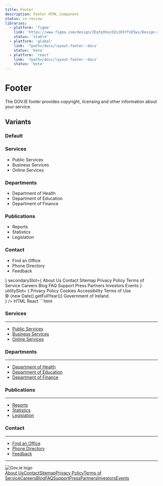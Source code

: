 ```yaml
---
title: Footer
description: Footer HTML Component
status: in-review
libraries:
  - platform: 'figma'
    link: 'https://www.figma.com/design/ZEqfpXhocdZs1K5YfsE5ws/Design-system?node-id=4939-2662'
    status: 'stable'
  - platform: 'global'
    link: '?path=/docs/layout-footer--docs'
    status: 'beta'
  - platform: 'react'
    link: '?path=/docs/layout-footer--docs'
    status: 'beta'
---
```


# Footer

The GOV.IE footer provides copyright, licensing and other information about your service.

## Variants

### Default

<ComponentContainer fullWidth>
  <Footer
    primarySlot={
      <div className="gi-grid-responsive !gi-ml-0 !gi-mr-0">
        <div className="gi-col-span-4 md:gi-col-span-4 lg:gi-col-span-3">
          <h3 className="gi-heading-sm gi-mb-4">Services</h3>
          <SectionBreak color="gi-border-gray-100" size="md" />
          <ul className="gi-space-y-2">
            <li>
              <Link
                noColor
                href="/services/public-services"
                aria-label="Public Services"
              >
                Public Services
              </Link>
            </li>
            <li>
              <Link
                noColor
                href="/services/business-services"
                aria-label="Business Services"
              >
                Business Services
              </Link>
            </li>
            <li>
              <Link
                noColor
                href="/services/online-services"
                aria-label="Online Services"
              >
                Online Services
              </Link>
            </li>
          </ul>
        </div>
        <div className="gi-col-span-4 md:gi-col-span-4 lg:gi-col-span-3">
          <h3 className="gi-heading-sm gi-mb-4">Departments</h3>
          <SectionBreak color="gi-border-gray-100" size="md" />
          <ul className="gi-space-y-2">
            <li>
              <Link
                noColor
                href="/departments/health"
                aria-label="Department of Health"
              >
                Department of Health
              </Link>
            </li>
            <li>
              <Link
                noColor
                href="/departments/education"
                aria-label="Department of Education"
              >
                Department of Education
              </Link>
            </li>
            <li>
              <Link
                noColor
                href="/departments/finance"
                aria-label="Department of Finance"
              >
                Department of Finance
              </Link>
            </li>
          </ul>
        </div>
        <div className="gi-col-span-4 md:gi-col-span-4 lg:gi-col-span-3">
          <h3 className="gi-heading-sm gi-mb-4">Publications</h3>
          <SectionBreak color="gi-border-gray-100" size="md" />
          <ul className="gi-space-y-2">
            <li>
              <Link noColor href="/publications/reports" aria-label="Reports">
                Reports
              </Link>
            </li>
            <li>
              <Link
                noColor
                href="/publications/statistics"
                aria-label="Statistics"
              >
                Statistics
              </Link>
            </li>
            <li>
              <Link
                noColor
                href="/publications/legislation"
                aria-label="Legislation"
              >
                Legislation
              </Link>
            </li>
          </ul>
        </div>
        <div className="gi-col-span-4 md:gi-col-span-4 lg:gi-col-span-3">
          <h3 className="gi-heading-sm gi-mb-4">Contact</h3>
          <SectionBreak color="gi-border-gray-100" size="md" />
          <ul className="gi-space-y-2">
            <li>
              <Link
                noColor
                href="/contact/find-an-office"
                aria-label="Find an Office"
              >
                Find an Office
              </Link>
            </li>
            <li>
              <Link
                noColor
                href="/contact/phone-directory"
                aria-label="Phone Directory"
              >
                Phone Directory
              </Link>
            </li>
            <li>
              <Link noColor href="/contact/feedback" aria-label="Feedback">
                Feedback
              </Link>
            </li>
          </ul>
        </div>
      </div>
    }
    secondarySlot={
      <Stack direction={'column'} gap={4}>
        <Stack direction={{ base: 'column', xs: 'column', md: 'row' }} gap={4} wrap>
          <Link noColor href="/about-us" aria-label="About Us">
            About Us
          </Link>
          <Link noColor href="/contact" aria-label="Contact">
            Contact
          </Link>
          <Link noColor href="/sitemap" aria-label="Sitemap">
            Sitemap
          </Link>
          <Link noColor href="/privacy-policy" aria-label="Privacy Policy">
            Privacy Policy
          </Link>
          <Link noColor href="/terms-of-service" aria-label="Terms of Service">
            Terms of Service
          </Link>
          <Link noColor href="/careers" aria-label="Careers">
            Careers
          </Link>
          <Link noColor href="/blog" aria-label="Blog">
            Blog
          </Link>
          <Link noColor href="/faq" aria-label="FAQ">
            FAQ
          </Link>
          <Link noColor href="/support" aria-label="Support">
            Support
          </Link>
          <Link noColor href="/press" aria-label="Press">
            Press
          </Link>
          <Link noColor href="/partners" aria-label="Partners">
            Partners
          </Link>
          <Link noColor href="/investors" aria-label="Investors">
            Investors
          </Link>
          <Link noColor href="/events" aria-label="Events">
            Events
          </Link>
        </Stack>
        <Stack direction={'row'} gap={4}>
          <Icon icon="social_x" />
          <Icon icon="social_facebook" />
          <Icon icon="social_bluesky" />
          <Icon icon="social_linkedin" />
        </Stack>
      </Stack>
    }
    utilitySlot= {
      <Stack
        direction={{ base: 'column', xs: 'column', md: 'row' }}
        gap={4}
        itemsDistribution="center"
        itemsAlignment="center"
      >
        <Link noColor href="/privacy-policy" aria-label="Privacy Policy">
          Privacy Policy
        </Link>
        <Link noColor href="/cookies" aria-label="Cookies">
          Cookies
        </Link>
        <Link noColor href="/accessibility" aria-label="Accessibility">
          Accessibility
        </Link>
        <Link noColor href="/terms-of-use" aria-label="Terms of Use">
          Terms of Use
        </Link>
        <div className="gi-text-sm">
          © {new Date().getFullYear()} Government of Ireland.
        </div>
      </Stack>
    }
  />
</ComponentContainer>

<Tabs id="tab1">
  <TabList>
    <TabItem value="tab11" checked>HTML</TabItem>
    <TabItem value="tab12">React</TabItem>
  </TabList>
  <TabPanel value="tab11">        
    ```html
    <footer class="gi-footer" data-module="gieds-footer" role="contentinfo" aria-label="Footer">
      <div class="gi-footer-container">
          <div aria-label="Primary footer slot">
              <div class="gi-grid-responsive !gi-ml-0 !gi-mr-0">
                  <div class="gi-col-span-4 md:gi-col-span-4 lg:gi-col-span-3">
                      <h3 class="gi-heading-sm gi-mb-4">Services</h3>
                      <hr class="gi-section-break-md gi-border-gray-100" role="separator" aria-label="Section break">
                      <ul class="gi-list-bullet">
                          <li><a href="/services/public-services" aria-label="Public Services"
                                  class="gi-link gi-link-inherit">Public Services</a></li>
                          <li><a href="/services/business-services" aria-label="Business Services"
                                  class="gi-link gi-link-inherit">Business Services</a></li>
                          <li><a href="/services/online-services" aria-label="Online Services"
                                  class="gi-link gi-link-inherit">Online Services</a></li>
                      </ul>
                  </div>
                  <div class="gi-col-span-4 md:gi-col-span-4 lg:gi-col-span-3">
                      <h3 class="gi-heading-sm gi-mb-4">Departments</h3>
                      <hr class="gi-section-break-md gi-border-gray-100" role="separator" aria-label="Section break">
                      <ul class="gi-list-bullet">
                          <li><a href="/departments/health" aria-label="Department of Health"
                                  class="gi-link gi-link-inherit">Department of Health</a></li>
                          <li><a href="/departments/education" aria-label="Department of Education"
                                  class="gi-link gi-link-inherit">Department of Education</a></li>
                          <li><a href="/departments/finance" aria-label="Department of Finance"
                                  class="gi-link gi-link-inherit">Department of Finance</a></li>
                      </ul>
                  </div>
                  <div class="gi-col-span-4 md:gi-col-span-4 lg:gi-col-span-3">
                      <h3 class="gi-heading-sm gi-mb-4">Publications</h3>
                      <hr class="gi-section-break-md gi-border-gray-100" role="separator" aria-label="Section break">
                      <ul class="gi-list-bullet">
                          <li><a href="/publications/reports" aria-label="Reports"
                                  class="gi-link gi-link-inherit">Reports</a></li>
                          <li><a href="/publications/statistics" aria-label="Statistics"
                                  class="gi-link gi-link-inherit">Statistics</a></li>
                          <li><a href="/publications/legislation" aria-label="Legislation"
                                  class="gi-link gi-link-inherit">Legislation</a></li>
                      </ul>
                  </div>
                  <div class="gi-col-span-4 md:gi-col-span-4 lg:gi-col-span-3">
                      <h3 class="gi-heading-sm gi-mb-4">Contact</h3>
                      <hr class="gi-section-break-md gi-border-gray-100" role="separator" aria-label="Section break">
                      <ul class="gi-list-bullet">
                          <li><a href="/contact/find-an-office" aria-label="Find an Office"
                                  class="gi-link gi-link-inherit">Find an Office</a></li>
                          <li><a href="/contact/phone-directory" aria-label="Phone Directory"
                                  class="gi-link gi-link-inherit">Phone Directory</a></li>
                          <li><a href="/contact/feedback" aria-label="Feedback"
                                  class="gi-link gi-link-inherit">Feedback</a></li>
                      </ul>
                  </div>
              </div>
          </div>
          <hr class="gi-section-break-lg gi-border-gray-100" role="separator" aria-label="Section break">
          <div class="gi-footer-secondary-slot" aria-label="Secondary footer slot">
              <div class="gi-footer-logo">
                  <img class="gi-h-16"
                      src="https://raw.githubusercontent.com/ogcio/govie-ds/refs/heads/main/assets/logos/gov-of-ireland/harp-gold-text-green.svg"
                      alt="Gov.ie logo" />
              </div>
              <div class="gi-footer-secondary-slot-content">
                  <div class="gi-flex gi-w-full gi-justify-start gi-items-start gi-flex-col gi-gap-4 gi-flex-nowrap"
                      role="region" style="height:100%">
                      <div class="gi-flex gi-w-full gi-justify-start gi-items-start gi-flex-row gi-gap-4 gi-flex-wrap"
                          role="region" style="height:100%" data-testid="govie-stack-item-0"><a href="/about-us"
                              aria-label="About Us" class="gi-link gi-link-inherit" data-testid="govie-stack-item-0">About
                              Us</a><a href="/contact" aria-label="Contact" class="gi-link gi-link-inherit"
                              data-testid="govie-stack-item-1">Contact</a><a href="/sitemap" aria-label="Sitemap"
                              class="gi-link gi-link-inherit" data-testid="govie-stack-item-2">Sitemap</a><a
                              href="/privacy-policy" aria-label="Privacy Policy" class="gi-link gi-link-inherit"
                              data-testid="govie-stack-item-3">Privacy Policy</a><a href="/terms-of-service"
                              aria-label="Terms of Service" class="gi-link gi-link-inherit"
                              data-testid="govie-stack-item-4">Terms of Service</a><a href="/careers" aria-label="Careers"
                              class="gi-link gi-link-inherit" data-testid="govie-stack-item-5">Careers</a><a href="/blog"
                              aria-label="Blog" class="gi-link gi-link-inherit"
                              data-testid="govie-stack-item-6">Blog</a><a href="/faq" aria-label="FAQ"
                              class="gi-link gi-link-inherit" data-testid="govie-stack-item-7">FAQ</a><a href="/support"
                              aria-label="Support" class="gi-link gi-link-inherit"
                              data-testid="govie-stack-item-8">Support</a><a href="/press" aria-label="Press"
                              class="gi-link gi-link-inherit" data-testid="govie-stack-item-9">Press</a><a
                              href="/partners" aria-label="Partners" class="gi-link gi-link-inherit"
                              data-testid="govie-stack-item-10">Partners</a><a href="/investors" aria-label="Investors"
                              class="gi-link gi-link-inherit" data-testid="govie-stack-item-11">Investors</a><a
                              href="/events" aria-label="Events" class="gi-link gi-link-inherit"
                              data-testid="govie-stack-item-12">Events</a></div>
                      <div class="gi-flex gi-w-full gi-justify-start gi-items-start gi-flex-row gi-gap-4 gi-flex-nowrap"
                          role="region" style="height:100%" data-testid="govie-stack-item-1"><svg width="24px"
                              height="24px" viewBox="0 0 24 24" class="gi-block" fill="none"
                              xmlns="http://www.w3.org/2000/svg">
                              <path
                                  d="M13.8623 10.4686L21.1542 2H19.4263L13.0947 9.3532L8.03772 2H2.20508L9.85224 13.1193L2.20508 22H3.93312L10.6194 14.2348L15.96 22H21.7926L13.8623 10.4686ZM4.55576 3.29968H7.20993L19.4271 20.7594H16.7729L4.55576 3.29968Z"
                                  fill="#0B0C0C"></path>
                          </svg><svg width="24px" height="24px" viewBox="0 0 24 24" class="gi-block" fill="none"
                              xmlns="http://www.w3.org/2000/svg">
                              <path
                                  d="M12 1C5.925 1 1 5.95031 1 12.0565C1 17.5999 5.0625 22.1768 10.356 22.9764V14.987H7.6345V12.0807H10.356V10.1468C10.356 6.9449 11.908 5.53921 14.5555 5.53921C15.8235 5.53921 16.494 5.63369 16.8115 5.67692V8.21389H15.0055C13.8815 8.21389 13.489 9.28486 13.489 10.492V12.0807H16.783L16.336 14.987H13.489V23C18.858 22.2678 23 17.6537 23 12.0565C23 5.95031 18.075 1 12 1Z"
                                  fill="#0B0C0C"></path>
                          </svg><svg width="24px" height="24px" viewBox="0 0 24 24" class="gi-block" fill="none"
                              xmlns="http://www.w3.org/2000/svg">
                              <path
                                  d="M5.76884 3.30802C8.29094 5.20793 11.0042 9.05965 12 11.1266V16.5861C12 16.4699 11.9553 16.6012 11.8591 16.8841C11.3393 18.4158 9.30912 24.394 4.66678 19.6148C2.22237 17.0986 3.354 14.5823 7.8035 13.8226C5.25803 14.2571 2.39631 13.5391 1.61119 10.7237C1.385 9.91387 1 4.92537 1 4.25162C1 0.876681 3.94903 1.93749 5.76884 3.30802ZM18.2312 3.30802C15.7091 5.20793 12.9958 9.05965 12 11.1266V16.5861C12 16.4699 12.0447 16.6012 12.1409 16.8841C12.6607 18.4158 14.6909 24.394 19.3332 19.6148C21.7776 17.0986 20.646 14.5823 16.1965 13.8226C18.742 14.2571 21.6037 13.5391 22.3888 10.7237C22.615 9.91387 23 4.92537 23 4.25162C23 0.876681 20.0513 1.93749 18.2312 3.30802Z"
                                  fill="#0B0C0C"></path>
                          </svg><svg width="24px" height="24px" viewBox="0 0 24 24" class="gi-block" fill="none"
                              xmlns="http://www.w3.org/2000/svg">
                              <path
                                  d="M21.3719 1C22.2689 1 22.9994 1.71022 22.9994 2.58626V21.4125C22.9994 22.2886 22.2689 23 21.3719 23H2.62264C1.72745 23 1 22.2886 1 21.4125V2.58626C1 1.71022 1.72745 1 2.62264 1H21.3719ZM19.7469 19.7463V13.9885C19.7469 11.1609 19.1364 8.98705 15.8326 8.98705C14.2451 8.98705 13.1804 9.8575 12.7453 10.6828H12.7007V9.24759H9.57286V19.7463H12.8319V14.5536C12.8319 13.184 13.091 11.8571 14.7888 11.8571C16.4633 11.8571 16.4843 13.4233 16.4843 14.6408V19.7463H19.7469ZM7.52588 9.24759H4.25963V19.7463H7.52588V9.24759ZM5.89362 4.02869C4.84566 4.02869 4.00064 4.87646 4.00064 5.92085C4.00064 6.9655 4.84566 7.81323 5.89362 7.81323C6.93745 7.81323 7.78488 6.9655 7.78488 5.92085C7.78488 4.87646 6.93745 4.02869 5.89362 4.02869Z"
                                  fill="#0B0C0C"></path>
                          </svg></div>
                  </div>
              </div>
          </div>
      </div>
      <div class="gi-footer-utility" aria-label="Utility links">
          <div class="gi-flex gi-w-full gi-justify-center gi-items-center gi-flex-col xs:gi-flex-col md:gi-flex-row gi-gap-4 gi-flex-nowrap"
              role="region" style="height:100%"><a href="/privacy-policy" aria-label="Privacy Policy"
                  class="gi-link gi-link-inherit" data-testid="govie-stack-item-0">Privacy Policy</a><a href="/cookies"
                  aria-label="Cookies" class="gi-link gi-link-inherit" data-testid="govie-stack-item-1">Cookies</a><a
                  href="/accessibility" aria-label="Accessibility" class="gi-link gi-link-inherit"
                  data-testid="govie-stack-item-2">Accessibility</a><a href="/terms-of-use" aria-label="Terms of Use"
                  class="gi-link gi-link-inherit" data-testid="govie-stack-item-3">Terms of Use</a>
              <div class="gi-text-sm" data-testid="govie-stack-item-4">© <!-- -->2025<!-- --> Government of Ireland.</div>
          </div>
      </div>
    </footer>
    ```
  </TabPanel>
  <TabPanel value="tab12">
    ```jsx
    import { Footer } from '@govie-ds/react';

    <Footer
      primarySlot={
        <div className="gi-grid-responsive !gi-ml-0 !gi-mr-0">
          <div className="gi-col-span-4 md:gi-col-span-4 lg:gi-col-span-3">
            <h3 className="gi-heading-sm gi-mb-4">Services</h3>
            <SectionBreak color="gi-border-gray-100" size="md" />
            <ul className="gi-space-y-2">
              <li>
                <Link
                  noColor
                  href="/services/public-services"
                  aria-label="Public Services"
                >
                  Public Services
                </Link>
              </li>
              <li>
                <Link
                  noColor
                  href="/services/business-services"
                  aria-label="Business Services"
                >
                  Business Services
                </Link>
              </li>
              <li>
                <Link
                  noColor
                  href="/services/online-services"
                  aria-label="Online Services"
                >
                  Online Services
                </Link>
              </li>
            </ul>
          </div>
          <div className="gi-col-span-4 md:gi-col-span-4 lg:gi-col-span-3">
            <h3 className="gi-heading-sm gi-mb-4">Departments</h3>
            <SectionBreak color="gi-border-gray-100" size="md" />
            <ul className="gi-space-y-2">
              <li>
                <Link
                  noColor
                  href="/departments/health"
                  aria-label="Department of Health"
                >
                  Department of Health
                </Link>
              </li>
              <li>
                <Link
                  noColor
                  href="/departments/education"
                  aria-label="Department of Education"
                >
                  Department of Education
                </Link>
              </li>
              <li>
                <Link
                  noColor
                  href="/departments/finance"
                  aria-label="Department of Finance"
                >
                  Department of Finance
                </Link>
              </li>
            </ul>
          </div>
          <div className="gi-col-span-4 md:gi-col-span-4 lg:gi-col-span-3">
            <h3 className="gi-heading-sm gi-mb-4">Publications</h3>
            <SectionBreak color="gi-border-gray-100" size="md" />
            <ul className="gi-space-y-2">
              <li>
                <Link noColor href="/publications/reports" aria-label="Reports">
                  Reports
                </Link>
              </li>
              <li>
                <Link
                  noColor
                  href="/publications/statistics"
                  aria-label="Statistics"
                >
                  Statistics
                </Link>
              </li>
              <li>
                <Link
                  noColor
                  href="/publications/legislation"
                  aria-label="Legislation"
                >
                  Legislation
                </Link>
              </li>
            </ul>
          </div>
          <div className="gi-col-span-4 md:gi-col-span-4 lg:gi-col-span-3">
            <h3 className="gi-heading-sm gi-mb-4">Contact</h3>
            <SectionBreak color="gi-border-gray-100" size="md" />
            <ul className="gi-space-y-2">
              <li>
                <Link
                  noColor
                  href="/contact/find-an-office"
                  aria-label="Find an Office"
                >
                  Find an Office
                </Link>
              </li>
              <li>
                <Link
                  noColor
                  href="/contact/phone-directory"
                  aria-label="Phone Directory"
                >
                  Phone Directory
                </Link>
              </li>
              <li>
                <Link noColor href="/contact/feedback" aria-label="Feedback">
                  Feedback
                </Link>
              </li>
            </ul>
          </div>
        </div>
      }
      secondarySlot={
        <Stack direction={'column'} gap={4}>
          <Stack direction={{ base: 'column', xs: 'column', md: 'row' }} gap={4} wrap>
            <Link noColor href="/about-us" aria-label="About Us">
              About Us
            </Link>
            <Link noColor href="/contact" aria-label="Contact">
              Contact
            </Link>
            <Link noColor href="/sitemap" aria-label="Sitemap">
              Sitemap
            </Link>
            <Link noColor href="/privacy-policy" aria-label="Privacy Policy">
              Privacy Policy
            </Link>
            <Link noColor href="/terms-of-service" aria-label="Terms of Service">
              Terms of Service
            </Link>
            <Link noColor href="/careers" aria-label="Careers">
              Careers
            </Link>
            <Link noColor href="/blog" aria-label="Blog">
              Blog
            </Link>
            <Link noColor href="/faq" aria-label="FAQ">
              FAQ
            </Link>
            <Link noColor href="/support" aria-label="Support">
              Support
            </Link>
            <Link noColor href="/press" aria-label="Press">
              Press
            </Link>
            <Link noColor href="/partners" aria-label="Partners">
              Partners
            </Link>
            <Link noColor href="/investors" aria-label="Investors">
              Investors
            </Link>
            <Link noColor href="/events" aria-label="Events">
              Events
            </Link>
          </Stack>
          <Stack direction={'row'} gap={4}>
            <Icon icon="social_x" />
            <Icon icon="social_facebook" />
            <Icon icon="social_bluesky" />
            <Icon icon="social_linkedin" />
          </Stack>
        </Stack>
      }
      utilitySlot= {
        <Stack
          direction={{ base: 'column', xs: 'column', md: 'row' }}
          gap={4}
          itemsDistribution="center"
          itemsAlignment="center"
        >
          <Link noColor href="/privacy-policy" aria-label="Privacy Policy">
            Privacy Policy
          </Link>
          <Link noColor href="/cookies" aria-label="Cookies">
            Cookies
          </Link>
          <Link noColor href="/accessibility" aria-label="Accessibility">
            Accessibility
          </Link>
          <Link noColor href="/terms-of-use" aria-label="Terms of Use">
            Terms of Use
          </Link>
          <div className="gi-text-sm">
            © {new Date().getFullYear()} Government of Ireland.
          </div>
        </Stack>
      }
    />
    ```

  </TabPanel>
</Tabs>

### Without Primary

<ComponentContainer fullWidth>
  <Footer
    secondarySlot={
      <Stack direction={'column'} gap={4}>
        <Stack direction={{ base: 'column', xs: 'column', md: 'row' }} gap={4} wrap>
          <Link noColor href="/about-us" aria-label="About Us">
            About Us
          </Link>
          <Link noColor href="/contact" aria-label="Contact">
            Contact
          </Link>
          <Link noColor href="/sitemap" aria-label="Sitemap">
            Sitemap
          </Link>
          <Link noColor href="/privacy-policy" aria-label="Privacy Policy">
            Privacy Policy
          </Link>
          <Link noColor href="/terms-of-service" aria-label="Terms of Service">
            Terms of Service
          </Link>
          <Link noColor href="/careers" aria-label="Careers">
            Careers
          </Link>
          <Link noColor href="/blog" aria-label="Blog">
            Blog
          </Link>
          <Link noColor href="/faq" aria-label="FAQ">
            FAQ
          </Link>
          <Link noColor href="/support" aria-label="Support">
            Support
          </Link>
          <Link noColor href="/press" aria-label="Press">
            Press
          </Link>
          <Link noColor href="/partners" aria-label="Partners">
            Partners
          </Link>
          <Link noColor href="/investors" aria-label="Investors">
            Investors
          </Link>
          <Link noColor href="/events" aria-label="Events">
            Events
          </Link>
        </Stack>
        <Stack direction={'row'} gap={4}>
          <Icon icon="social_x" />
          <Icon icon="social_facebook" />
          <Icon icon="social_bluesky" />
          <Icon icon="social_linkedin" />
        </Stack>
      </Stack>
    }
    utilitySlot= {
      <Stack
        direction={{ base: 'column', xs: 'column', md: 'row' }}
        gap={4}
        itemsDistribution="center"
        itemsAlignment="center"
      >
        <Link noColor href="/privacy-policy" aria-label="Privacy Policy">
          Privacy Policy
        </Link>
        <Link noColor href="/cookies" aria-label="Cookies">
          Cookies
        </Link>
        <Link noColor href="/accessibility" aria-label="Accessibility">
          Accessibility
        </Link>
        <Link noColor href="/terms-of-use" aria-label="Terms of Use">
          Terms of Use
        </Link>
        <div className="gi-text-sm">
          © {new Date().getFullYear()} Government of Ireland.
        </div>
      </Stack>
    }
  />
</ComponentContainer>

<Tabs id="tab2">
  <TabList>
    <TabItem value="tab21" checked>HTML</TabItem>
    <TabItem value="tab22">React</TabItem>
  </TabList>
  <TabPanel value="tab21">        
    ```html
    <footer class="gi-footer" data-module="gieds-footer" role="contentinfo" aria-label="Footer">
      <div class="gi-footer-container">
        <div class="gi-footer-secondary-slot" aria-label="Secondary footer slot">
          <div class="gi-footer-logo">
              <img class="gi-h-16"
                  src="https://raw.githubusercontent.com/ogcio/govie-ds/refs/heads/main/assets/logos/gov-of-ireland/harp-gold-text-green.svg"
                  alt="Gov.ie logo" />
          </div>
          <div class="gi-footer-secondary-slot-content">
              <div class="gi-flex gi-w-full gi-justify-start gi-items-start gi-flex-col gi-gap-4 gi-flex-nowrap"
                  role="region" style="height:100%">
                  <div class="gi-flex gi-w-full gi-justify-start gi-items-start gi-flex-row gi-gap-4 gi-flex-wrap"
                      role="region" style="height:100%" data-testid="govie-stack-item-0"><a href="/about-us"
                          aria-label="About Us" class="gi-link gi-link-inherit" data-testid="govie-stack-item-0">About
                          Us</a><a href="/contact" aria-label="Contact" class="gi-link gi-link-inherit"
                          data-testid="govie-stack-item-1">Contact</a><a href="/sitemap" aria-label="Sitemap"
                          class="gi-link gi-link-inherit" data-testid="govie-stack-item-2">Sitemap</a><a
                          href="/privacy-policy" aria-label="Privacy Policy" class="gi-link gi-link-inherit"
                          data-testid="govie-stack-item-3">Privacy Policy</a><a href="/terms-of-service"
                          aria-label="Terms of Service" class="gi-link gi-link-inherit"
                          data-testid="govie-stack-item-4">Terms of Service</a><a href="/careers" aria-label="Careers"
                          class="gi-link gi-link-inherit" data-testid="govie-stack-item-5">Careers</a><a href="/blog"
                          aria-label="Blog" class="gi-link gi-link-inherit"
                          data-testid="govie-stack-item-6">Blog</a><a href="/faq" aria-label="FAQ"
                          class="gi-link gi-link-inherit" data-testid="govie-stack-item-7">FAQ</a><a href="/support"
                          aria-label="Support" class="gi-link gi-link-inherit"
                          data-testid="govie-stack-item-8">Support</a><a href="/press" aria-label="Press"
                          class="gi-link gi-link-inherit" data-testid="govie-stack-item-9">Press</a><a
                          href="/partners" aria-label="Partners" class="gi-link gi-link-inherit"
                          data-testid="govie-stack-item-10">Partners</a><a href="/investors" aria-label="Investors"
                          class="gi-link gi-link-inherit" data-testid="govie-stack-item-11">Investors</a><a
                          href="/events" aria-label="Events" class="gi-link gi-link-inherit"
                          data-testid="govie-stack-item-12">Events</a></div>
                  <div class="gi-flex gi-w-full gi-justify-start gi-items-start gi-flex-row gi-gap-4 gi-flex-nowrap"
                      role="region" style="height:100%" data-testid="govie-stack-item-1"><svg width="24px"
                          height="24px" viewBox="0 0 24 24" class="gi-block" fill="none"
                          xmlns="http://www.w3.org/2000/svg">
                          <path
                              d="M13.8623 10.4686L21.1542 2H19.4263L13.0947 9.3532L8.03772 2H2.20508L9.85224 13.1193L2.20508 22H3.93312L10.6194 14.2348L15.96 22H21.7926L13.8623 10.4686ZM4.55576 3.29968H7.20993L19.4271 20.7594H16.7729L4.55576 3.29968Z"
                              fill="#0B0C0C"></path>
                      </svg><svg width="24px" height="24px" viewBox="0 0 24 24" class="gi-block" fill="none"
                          xmlns="http://www.w3.org/2000/svg">
                          <path
                              d="M12 1C5.925 1 1 5.95031 1 12.0565C1 17.5999 5.0625 22.1768 10.356 22.9764V14.987H7.6345V12.0807H10.356V10.1468C10.356 6.9449 11.908 5.53921 14.5555 5.53921C15.8235 5.53921 16.494 5.63369 16.8115 5.67692V8.21389H15.0055C13.8815 8.21389 13.489 9.28486 13.489 10.492V12.0807H16.783L16.336 14.987H13.489V23C18.858 22.2678 23 17.6537 23 12.0565C23 5.95031 18.075 1 12 1Z"
                              fill="#0B0C0C"></path>
                      </svg><svg width="24px" height="24px" viewBox="0 0 24 24" class="gi-block" fill="none"
                          xmlns="http://www.w3.org/2000/svg">
                          <path
                              d="M5.76884 3.30802C8.29094 5.20793 11.0042 9.05965 12 11.1266V16.5861C12 16.4699 11.9553 16.6012 11.8591 16.8841C11.3393 18.4158 9.30912 24.394 4.66678 19.6148C2.22237 17.0986 3.354 14.5823 7.8035 13.8226C5.25803 14.2571 2.39631 13.5391 1.61119 10.7237C1.385 9.91387 1 4.92537 1 4.25162C1 0.876681 3.94903 1.93749 5.76884 3.30802ZM18.2312 3.30802C15.7091 5.20793 12.9958 9.05965 12 11.1266V16.5861C12 16.4699 12.0447 16.6012 12.1409 16.8841C12.6607 18.4158 14.6909 24.394 19.3332 19.6148C21.7776 17.0986 20.646 14.5823 16.1965 13.8226C18.742 14.2571 21.6037 13.5391 22.3888 10.7237C22.615 9.91387 23 4.92537 23 4.25162C23 0.876681 20.0513 1.93749 18.2312 3.30802Z"
                              fill="#0B0C0C"></path>
                      </svg><svg width="24px" height="24px" viewBox="0 0 24 24" class="gi-block" fill="none"
                          xmlns="http://www.w3.org/2000/svg">
                          <path
                              d="M21.3719 1C22.2689 1 22.9994 1.71022 22.9994 2.58626V21.4125C22.9994 22.2886 22.2689 23 21.3719 23H2.62264C1.72745 23 1 22.2886 1 21.4125V2.58626C1 1.71022 1.72745 1 2.62264 1H21.3719ZM19.7469 19.7463V13.9885C19.7469 11.1609 19.1364 8.98705 15.8326 8.98705C14.2451 8.98705 13.1804 9.8575 12.7453 10.6828H12.7007V9.24759H9.57286V19.7463H12.8319V14.5536C12.8319 13.184 13.091 11.8571 14.7888 11.8571C16.4633 11.8571 16.4843 13.4233 16.4843 14.6408V19.7463H19.7469ZM7.52588 9.24759H4.25963V19.7463H7.52588V9.24759ZM5.89362 4.02869C4.84566 4.02869 4.00064 4.87646 4.00064 5.92085C4.00064 6.9655 4.84566 7.81323 5.89362 7.81323C6.93745 7.81323 7.78488 6.9655 7.78488 5.92085C7.78488 4.87646 6.93745 4.02869 5.89362 4.02869Z"
                              fill="#0B0C0C"></path>
                      </svg></div>
              </div>
            </div>
        </div>
      </div>
      <div class="gi-footer-utility" aria-label="Utility links">
        <div class="gi-flex gi-w-full gi-justify-center gi-items-center gi-flex-col xs:gi-flex-col md:gi-flex-row gi-gap-4 gi-flex-nowrap"
            role="region" style="height:100%"><a href="/privacy-policy" aria-label="Privacy Policy"
                class="gi-link gi-link-inherit" data-testid="govie-stack-item-0">Privacy Policy</a><a href="/cookies"
                aria-label="Cookies" class="gi-link gi-link-inherit" data-testid="govie-stack-item-1">Cookies</a><a
                href="/accessibility" aria-label="Accessibility" class="gi-link gi-link-inherit"
                data-testid="govie-stack-item-2">Accessibility</a><a href="/terms-of-use" aria-label="Terms of Use"
                class="gi-link gi-link-inherit" data-testid="govie-stack-item-3">Terms of Use</a>
          <div class="gi-text-sm" data-testid="govie-stack-item-4">© <!-- -->2025<!-- --> Government of Ireland.</div>
        </div>
      </div>
    </footer>

    ```
  </TabPanel>
  <TabPanel value="tab22">
    ```jsx
    import { Footer } from '@govie-ds/react';

    <Footer
      secondarySlot={
        <Stack direction={'column'} gap={4}>
          <Stack direction={'row'} gap={4} wrap>
            <Link noColor href="/about-us" aria-label="About Us">
              About Us
            </Link>
            <Link noColor href="/contact" aria-label="Contact">
              Contact
            </Link>
            <Link noColor href="/sitemap" aria-label="Sitemap">
              Sitemap
            </Link>
            <Link noColor href="/privacy-policy" aria-label="Privacy Policy">
              Privacy Policy
            </Link>
            <Link noColor href="/terms-of-service" aria-label="Terms of Service">
              Terms of Service
            </Link>
            <Link noColor href="/careers" aria-label="Careers">
              Careers
            </Link>
            <Link noColor href="/blog" aria-label="Blog">
              Blog
            </Link>
            <Link noColor href="/faq" aria-label="FAQ">
              FAQ
            </Link>
            <Link noColor href="/support" aria-label="Support">
              Support
            </Link>
            <Link noColor href="/press" aria-label="Press">
              Press
            </Link>
            <Link noColor href="/partners" aria-label="Partners">
              Partners
            </Link>
            <Link noColor href="/investors" aria-label="Investors">
              Investors
            </Link>
            <Link noColor href="/events" aria-label="Events">
              Events
            </Link>
          </Stack>
          <Stack direction={'row'} gap={4}>
            <Icon icon="social_x" />
            <Icon icon="social_facebook" />
            <Icon icon="social_bluesky" />
            <Icon icon="social_linkedin" />
          </Stack>
        </Stack>
      }
      utilitySlot= {
        <Stack
          direction={{ base: 'column', xs: 'column', md: 'row' }}
          gap={4}
          itemsDistribution="center"
          itemsAlignment="center"
        >
          <Link noColor href="/privacy-policy" aria-label="Privacy Policy">
            Privacy Policy
          </Link>
          <Link noColor href="/cookies" aria-label="Cookies">
            Cookies
          </Link>
          <Link noColor href="/accessibility" aria-label="Accessibility">
            Accessibility
          </Link>
          <Link noColor href="/terms-of-use" aria-label="Terms of Use">
            Terms of Use
          </Link>
          <div className="gi-text-sm">
            © {new Date().getFullYear()} Government of Ireland.
          </div>
        </Stack>
      }
    />
    ```
  </TabPanel>
</Tabs>

### Minimal

<ComponentContainer fullWidth>
  <Footer
    utilitySlot= {
      <Stack
        direction={{ base: 'column', xs: 'column', md: 'row' }}
        gap={4}
        itemsDistribution="center"
        itemsAlignment="center"
      >
        <Link noColor href="/privacy-policy" aria-label="Privacy Policy">
          Privacy Policy
        </Link>
        <Link noColor href="/cookies" aria-label="Cookies">
          Cookies
        </Link>
        <Link noColor href="/accessibility" aria-label="Accessibility">
          Accessibility
        </Link>
        <Link noColor href="/terms-of-use" aria-label="Terms of Use">
          Terms of Use
        </Link>
        <div className="gi-text-sm">
          © {new Date().getFullYear()} Government of Ireland.
        </div>
      </Stack>
    }
  />
</ComponentContainer>

<Tabs id="tab3">
  <TabList>
    <TabItem value="tab31" checked>HTML</TabItem>
    <TabItem value="tab32">React</TabItem>
  </TabList>
  <TabPanel value="tab31">        
    ```html
    <footer class="gi-footer" data-module="gieds-footer" role="contentinfo" aria-label="Footer">
      <div class="gi-footer-container">
        <div class="gi-footer-secondary-slot" aria-label="Secondary footer slot">
          <div class="gi-footer-logo">
            <img class="gi-h-16"
              src="https://raw.githubusercontent.com/ogcio/govie-ds/refs/heads/main/assets/logos/gov-of-ireland/harp-gold-text-green.svg"
              alt="Gov.ie logo" />
          </div>
        </div>
      </div>
      <div class="gi-footer-utility" aria-label="Utility links">
        <div
          class="gi-flex gi-w-full gi-justify-center gi-items-center gi-flex-col xs:gi-flex-col md:gi-flex-row gi-gap-4 gi-flex-nowrap"
          role="region" style="height:100%"><a href="/privacy-policy" aria-label="Privacy Policy"
            class="gi-link gi-link-inherit" data-testid="govie-stack-item-0">Privacy Policy</a><a href="/cookies"
            aria-label="Cookies" class="gi-link gi-link-inherit" data-testid="govie-stack-item-1">Cookies</a><a
            href="/accessibility" aria-label="Accessibility" class="gi-link gi-link-inherit"
            data-testid="govie-stack-item-2">Accessibility</a><a href="/terms-of-use" aria-label="Terms of Use"
            class="gi-link gi-link-inherit" data-testid="govie-stack-item-3">Terms of Use</a>
          <div class="gi-text-sm" data-testid="govie-stack-item-4">© <!-- -->2025<!-- --> Government of Ireland.</div>
        </div>
      </div>
    </footer>
    ```
  </TabPanel>
  <TabPanel value="tab32">
    ```jsx
    import { Footer } from '@govie-ds/react';

    <Footer
      utilitySlot= {
        <Stack
          direction={{ base: 'column', xs: 'column', md: 'row' }}
          gap={4}
          itemsDistribution="center"
          itemsAlignment="center"
        >
          <Link noColor href="/privacy-policy" aria-label="Privacy Policy">
            Privacy Policy
          </Link>
          <Link noColor href="/cookies" aria-label="Cookies">
            Cookies
          </Link>
          <Link noColor href="/accessibility" aria-label="Accessibility">
            Accessibility
          </Link>
          <Link noColor href="/terms-of-use" aria-label="Terms of Use">
            Terms of Use
          </Link>
          <div className="gi-text-sm">
            © {new Date().getFullYear()} Government of Ireland.
          </div>
        </Stack>
      }
    />
    ```
  </TabPanel>
</Tabs>


## Usage

Use the footer at the bottom of every page of your service.

### Adding Links

You can add links to:

- Privacy notice
- Accessibility statement
- Cookies page
- Terms and conditions
- Other language options
- Help content

Use ‘Privacy’, ‘Accessibility’, ‘Cookies’, and ‘Terms and conditions’ for the link text.

### Adding Secondary Navigation

Only add secondary GOV.IE navigation if you’re creating a GOV.IE service, and you want users to be able to navigate away from the service to somewhere else on the GOV.IE website. For example, you probably don’t want to encourage a user to navigate away from a linear, form-type service.

### Footer Component Slots

The footer component now accepts 3 customizable slots:

- **Primary Slot**: For essential links such as the privacy notice, accessibility statement, terms and conditions, etc.
- **Secondary Slot**: For secondary navigation, especially if you need to add other relevant links or additional GOV.IE content.
- **Utility Slot**: For supplementary items such as language options, help content, or other utilities.

### Footer Props

- **primarySlot** (optional): A node rendered in the primary section of the footer. Typically used for key links or content.

- **secondarySlot** (optional): A node rendered in the secondary section of the footer. Useful for secondary navigation or additional content.

- **utilitySlot** (optional): A node rendered in the utility area of the footer. Often used for legal links, language selectors, or settings.

- **logo** (optional): An object of type `LogoProps` representing the logo displayed in the footer.

- **className** (optional): A string for applying custom CSS classes to the footer container.

- **dataTestid** (optional): A string used as a test identifier for testing frameworks.

### Best Practices

- Always use the footer at the bottom of every page.
- Ensure the primary slot includes links to essential content like privacy, accessibility, and terms.
- Only use secondary navigation for GOV.IE services and avoid overloading the footer with unnecessary links.
- Make sure the utility slot is used sparingly for items that are not essential for navigation but are still useful for the user.

### When to Use This Component

Use the footer when you need to provide important links or secondary navigation at the bottom of your service pages. This is a standard design element for providing users with easy access to essential information and resources.

### When Not to Use This Component

Avoid using the footer if you don’t have enough content for it, or if adding a footer could overwhelm or distract users from the main content of the page. Also, refrain from using it for complex navigation schemes or as a place for redundant content that doesn't contribute to user experience.

## Status

<ComponentStatusBlock componentId="footer" />

